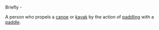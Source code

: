 Briefly -

A person who propels a [[canoe]] or [[kayak]] by the action of [[paddling]] with a [[paddle]].